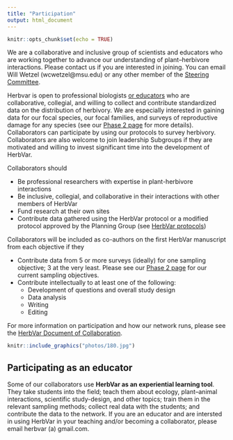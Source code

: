 ```yaml
---
title: "Participation"
output: html_document
---
```


```r
knitr::opts_chunk$set(echo = TRUE)
```

We are a collaborative and inclusive group of scientists and educators who are working together to advance our understanding of plant--herbivore interactions. Please contact us if you are interested in joining. You can email Will Wetzel (wcwetzel@msu.edu) or any other member of the [Steering Committee](leadership.html).

Herbvar is open to professional biologists [or educators](#edu) who are collaborative, collegial, and willing to collect and contribute standardized data on the distribution of herbivory. We are especially interested in gaining data for our focal species, our focal families, and surveys of reproductive damage for any species (see our [Phase 2 page](phase_2.html) for more details). Collaborators can participate by using our protocols to survey herbivory. Collaborators are also welcome to join leadership Subgroups if they are motivated and willing to invest significant time into the development of HerbVar.

Collaborators should

* Be professional researchers with expertise in plant-herbivore interactions
* Be inclusive, collegial, and collaborative in their interactions with other members of HerbVar
* Fund research at their own sites
* Contribute data gathered using the HerbVar protocol or a modified protocol approved by the Planning Group (see [HerbVar protocols](protocols.html))

Collaborators will be included as co-authors on the first HerbVar manuscript from each objective if they

* Contribute data from 5 or more surveys (ideally) for one sampling objective; 3 at the very least. Please see our [Phase 2 page](phase_2.html) for our current sampling objectives.
* Contribute intellectually to at least one of the following:
  + Development of questions and overall study design
  + Data analysis
  + Writing
  + Editing

For more information on participation and how our network runs, please see the [HerbVar Document of Collaboration](/protocols/HerbVar Document of Collaboration.pdf).

```r
knitr::include_graphics("photos/180.jpg")
```


## Participating as an educator {#edu}
Some of our collaborators use **HerbVar as an experiential learning tool**. They take students into the field; teach them about ecology, plant--animal interactions, scientific study-design, and other topics; train them in the relevant sampling methods; collect real data with the students; and contribute the data to the network. If you are an educator and are intersted in using HerbVar in your teaching and/or becoming a collaborator, please email herbvar (a) gmail.com.



